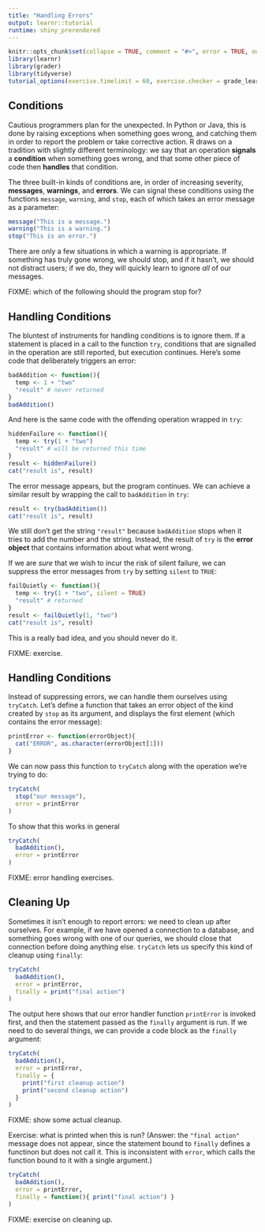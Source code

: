```yaml
---
title: "Handling Errors"
output: learnr::tutorial
runtime: shiny_prerendered
---
```


```r
knitr::opts_chunk$set(collapse = TRUE, comment = "#>", error = TRUE, out.width = "100%")
library(learnr)
library(grader)
library(tidyverse)
tutorial_options(exercise.timelimit = 60, exercise.checker = grade_learnr)
```

## Conditions

Cautious programmers plan for the unexpected. In Python or Java, this is done by raising exceptions when something goes wrong, and catching them in order to report the problem or take corrective action. R draws on a tradition with slightly different terminology: we say that an operation **signals** a **condition** when something goes wrong, and that some other piece of code then **handles** that condition.

The three built-in kinds of conditions are, in order of increasing severity, **messages**, **warnings**, and **errors**. We can signal these conditions using the functions `message`, `warning`, and `stop`, each of which takes an error message as a parameter:

```r
message("This is a message.")
warning("This is a warning.")
stop("This is an error.")
```

There are only a few situations in which a warning is appropriate. If something has truly gone wrong, we should stop, and if it hasn't, we should not distract users; if we do, they will quickly learn to ignore *all* of our messages.

FIXME: which of the following should the program stop for?

## Handling Conditions

The bluntest of instruments for handling conditions is to ignore them. If a statement is placed in a call to the function `try`, conditions that are signalled in the operation are still reported, but execution continues. Here's some code that deliberately triggers an error:

```r
badAddition <- function(){
  temp <- 1 + "two"
  "result" # never returned
}
badAddition()
```

And here is the same code with the offending operation wrapped in `try`:

```r
hiddenFailure <- function(){
  temp <- try(1 + "two")
  "result" # will be returned this time
}
result <- hiddenFailure()
cat("result is", result)
```

The error message appears, but the program continues.  We can achieve a similar result by wrapping the call to `badAddition` in `try`:

```r
result <- try(badAddition())
cat("result is", result)
```

We still don't get the string `"result"` because `badAddition` stops when it tries to add the number and the string. Instead, the result of `try` is the **error object** that contains information about what went wrong.

If we are *sure* that we wish to incur the risk of silent failure, we can suppress the error messages from `try` by setting `silent` to `TRUE`:

```r
failQuietly <- function(){
  temp <- try(1 + "two", silent = TRUE)
  "result" # returned
}
result <- failQuietly(1, "two")
cat("result is", result)
```

This is a really bad idea, and you should never do it.

FIXME: exercise.

## Handling Conditions

Instead of suppressing errors, we can handle them ourselves using `tryCatch`. Let's define a function that takes an error object of the kind created by `stop` as its argument, and displays the first element (which contains the error message):

```r
printError <- function(errorObject){
  cat("ERROR", as.character(errorObject[1]))
}
```

We can now pass this function to `tryCatch` along with the operation we're trying to do:

```r
tryCatch(
  stop("our message"),
  error = printError
)
```

To show that this works in general

```r
tryCatch(
  badAddition(),
  error = printError
)
```

FIXME: error handling exercises.

## Cleaning Up

Sometimes it isn't enough to report errors: we need to clean up after ourselves. For example, if we have opened a connection to a database, and something goes wrong with one of our queries, we should close that connection before doing anything else. `tryCatch` lets us specify this kind of cleanup using `finally`:

```r
tryCatch(
  badAddition(),
  error = printError,
  finally = print("final action")
)
```

The output here shows that our error handler function `printError` is invoked first, and then the statement passed as the `finally` argument is run. If we need to do several things, we can provide a code block as the `finally` argument:

```r
tryCatch(
  badAddition(),
  error = printError,
  finally = {
    print("first cleanup action")
    print("second cleanup action")
  }
)
```

FIXME: show some actual cleanup.

Exercise: what is printed when this is run? (Answer: the `"final action"` message does not appear, since the statement bound to `finally` defines a functinon but does not call it. This is inconsistent with `error`, which calls the function bound to it with a single argument.)

```r
tryCatch(
  badAddition(),
  error = printError,
  finally = function(){ print("final action") }
)
```

FIXME: exercise on cleaning up.